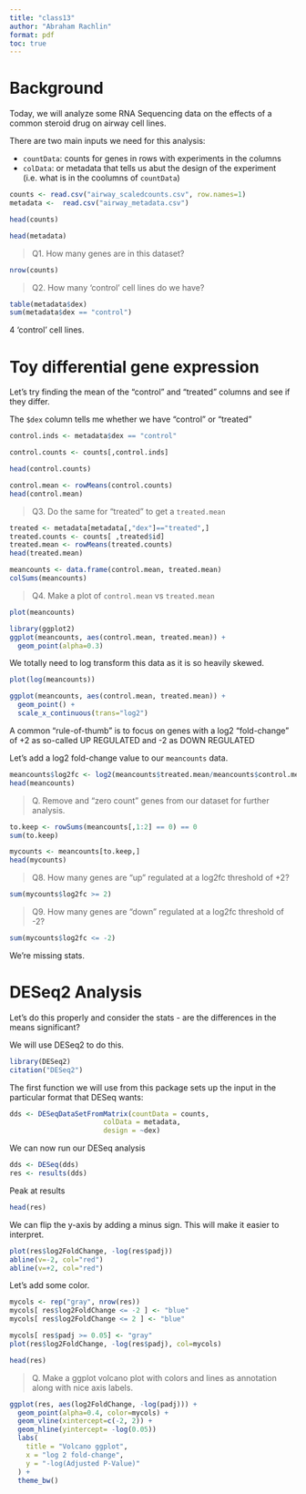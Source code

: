 ```yaml
---
title: "class13"
author: "Abraham Rachlin"
format: pdf
toc: true
---
```


# Background
Today, we will analyze some RNA Sequencing data on the effects of a common steroid drug on airway cell lines.

There are two main inputs we need for this analysis:

- `countData`: counts for genes in rows with experiments in the columns
- `colData`: or metadata that tells us abut the design of the experiment (i.e. what is in the coolumns of `countData`)

```r
counts <- read.csv("airway_scaledcounts.csv", row.names=1)
metadata <-  read.csv("airway_metadata.csv")
```

```r
head(counts)
```
```r
head(metadata)
```

>Q1. How many genes are in this dataset?


```r
nrow(counts)
```

>Q2. How many 'control' cell lines do we have?

```r
table(metadata$dex)
sum(metadata$dex == "control")
```
4 'control' cell lines.

# Toy differential gene expression

Let's try finding the mean of the "control" and "treated" columns and see if they differ.

The `$dex` column tells me whether we have "control" or "treated"

```r
control.inds <- metadata$dex == "control"
```

```r
control.counts <- counts[,control.inds]
```

```r
head(control.counts)
```

```r
control.mean <- rowMeans(control.counts)
head(control.mean)
```

>Q3. Do the same for "treated" to get a `treated.mean`

```r
treated <- metadata[metadata[,"dex"]=="treated",]
treated.counts <- counts[ ,treated$id]
treated.mean <- rowMeans(treated.counts)
head(treated.mean)
```

```r
meancounts <- data.frame(control.mean, treated.mean)
colSums(meancounts)
```

>Q4. Make a plot of `control.mean` vs `treated.mean`

```r
plot(meancounts)
```

```r
library(ggplot2)
ggplot(meancounts, aes(control.mean, treated.mean)) +
  geom_point(alpha=0.3)
```

We totally need to log transform this data as it is so heavily skewed.
```r
plot(log(meancounts))
```

```r
ggplot(meancounts, aes(control.mean, treated.mean)) +
  geom_point() +
  scale_x_continuous(trans="log2")
```

A common "rule-of-thumb" is to focus on genes with a log2 "fold-change" of +2 as so-called UP REGULATED and -2 as DOWN REGULATED

Let's add a log2 fold-change value to our `meancounts` data.

```r
meancounts$log2fc <- log2(meancounts$treated.mean/meancounts$control.mean)
head(meancounts)
```

>Q. Remove and "zero count" genes from our dataset for further analysis.

```r
to.keep <- rowSums(meancounts[,1:2] == 0) == 0
sum(to.keep)
```
```r
mycounts <- meancounts[to.keep,]
head(mycounts)
```


>Q8. How many genes are "up" regulated at a log2fc threshold of +2?

```r
sum(mycounts$log2fc >= 2)
```


>Q9. How many genes are "down" regulated at a log2fc threshold of -2?

```r
sum(mycounts$log2fc <= -2)
```
We're missing stats.

# DESeq2 Analysis

Let's do this properly and consider the stats - are the differences in the means significant?

We will use DESeq2 to do this.

```r
library(DESeq2)
citation("DESeq2")
```

The first function we will use from this package sets up the input in the particular format that DESeq wants: 

```r
dds <- DESeqDataSetFromMatrix(countData = counts,
                       colData = metadata,
                       design = ~dex)
```

We can now run our DESeq analysis

```r
dds <- DESeq(dds)
res <- results(dds)
```

  Peak at results
```r
head(res)
```
We can flip the y-axis by adding a minus sign. This will make it easier to interpret.
  
```r
plot(res$log2FoldChange, -log(res$padj))
abline(v=-2, col="red")
abline(v=+2, col="red")
```

Let's add some color.

```r
mycols <- rep("gray", nrow(res))
mycols[ res$log2FoldChange <= -2 ] <- "blue"
mycols[ res$log2FoldChange <= 2 ] <- "blue"

mycols[ res$padj >= 0.05] <- "gray"
plot(res$log2FoldChange, -log(res$padj), col=mycols)
```

```r
head(res)
```

>Q. Make a ggplot volcano plot with colors and lines as annotation along with nice axis labels.

```r
ggplot(res, aes(log2FoldChange, -log(padj))) +
  geom_point(alpha=0.4, color=mycols) +
  geom_vline(xintercept=c(-2, 2)) +
  geom_hline(yintercept= -log(0.05))
  labs(
    title = "Volcano ggplot",
    x = "log 2 fold-change",
    y = "-log(Adjusted P-Value)"
  ) +
  theme_bw()
  
```

